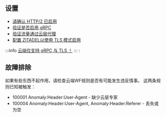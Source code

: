 ## 设置

- [请确认 HTTP/2 已启用](https://support.cloudflare.com/hc/en-us/articles/200168076-Understanding-Cloudflare-HTTP-2-and-HTTP-3-Support)
- [验证是否启用 gRPC](https://support.cloudflare.com/hc/en-us/articles/360050483011-Understanding-Cloudflare-gRPC-support)
- [验证流量通过云层代理](https://developers.cloudflare.com/dns/manage-dns-records/reference/proxied-dns-records/)
- [配置 ZITADEL以使用 TLS 模式启用](/docs/guides/manage/self-hosted/tls_modes#enabled)

:::info
[云端仅支持 gRPC 与 TLS ！](https://support.cloudflare.com/hc/en-us/articles/360050483011-Understanding-Cloudflare-gRPC-support) ::: :

## 故障排除

如果有些东西不起作用，请检查云端WF规则是否有可能发生违反情事。 这两条规则已知被触发：

- 100001 Anomaly:Header:User-Agent - 缺少云层专家
- 100004 Anomaly:Header:User-Agent, Anomaly:Header:Referer - 丢失或为空
